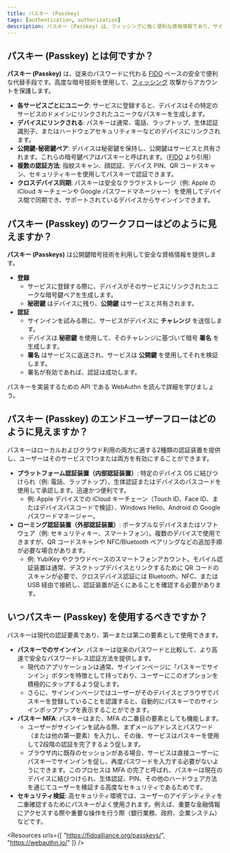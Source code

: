 ```yaml
---
title: パスキー (Passkey)
tags: [authentication, authorization]
description: パスキー (Passkey) は、フィッシングに強く便利な資格情報であり、サインインや多要素認証で使用されるパスワードに代わるものです。
---
```


## パスキー (Passkey) とは何ですか？

**パスキー (Passkey)** は、従来のパスワードに代わる [FIDO](https://fidoalliance.org/) ベースの安全で便利な代替手段です。高度な暗号技術を使用して、[フィッシング](https://en.wikipedia.org/wiki/Phishing) 攻撃からアカウントを保護します。

- **各サービスごとにユニーク**: サービスに登録すると、デバイスはその特定のサービスのドメインにリンクされたユニークなパスキーを生成します。
- **デバイスにリンクされる**: パスキーは通常、電話、ラップトップ、生体認証識別子、またはハードウェアセキュリティキーなどのデバイスにリンクされます。
- **公開鍵-秘密鍵ペア**: デバイスは秘密鍵を保持し、公開鍵はサービスと共有されます。これらの暗号鍵ペアはパスキーと呼ばれます。（[FIDO](https://fidoalliance.org/how-fido-works/) より引用）
- **複数の認証方法**: 指紋スキャン、顔認証、デバイス PIN、QR コードスキャン、セキュリティキーを使用してパスキーで認証できます。
- **クロスデバイス同期**: パスキーは安全なクラウドストレージ（例: Apple の iCloud キーチェーンや Google パスワードマネージャー）を使用してデバイス間で同期でき、サポートされているデバイスからサインインできます。

## パスキー (Passkey) のワークフローはどのように見えますか？

**パスキー (Passkeys)** は公開鍵暗号技術を利用して安全な資格情報を提供します。

- **登録**
    - サービスに登録する際に、デバイスがそのサービスにリンクされたユニークな暗号鍵ペアを生成します。
    - **秘密鍵** はデバイスに残り、**公開鍵** はサービスと共有されます。
- **認証**
    - サインインを試みる際に、サービスがデバイスに **チャレンジ** を送信します。
    - デバイスは **秘密鍵** を使用して、そのチャレンジに基づいて暗号 **署名** を生成します。
    - **署名** はサービスに返送され、サービスは **公開鍵** を使用してそれを検証します。
    - 署名が有効であれば、認証は成功します。

パスキーを実装するための API である WebAuthn を読んで詳細を学びましょう。

## パスキー (Passkey) のエンドユーザーフローはどのように見えますか？

パスキーはローカルおよびクラウド利用の両方に適する2種類の認証装置を提供し、ユーザーはそのサービスで1つまたは両方を有効にすることができます。

- **プラットフォーム認証装置（内部認証装置）**: 特定のデバイス OS に結びつけられ（例: 電話、ラップトップ）、生体認証またはデバイスのパスコードを使用して承認します。迅速かつ便利です。
    - 例: Apple デバイスでの iCloud キーチェーン（Touch ID、Face ID、またはデバイスパスコードで検証）、Windows Hello、Android の Google パスワードマネージャー。
- **ローミング認証装置（外部認証装置）**: ポータブルなデバイスまたはソフトウェア（例: セキュリティキー、スマートフォン）。複数のデバイスで使用できますが、QR コードスキャンや NFC/Bluetooth ペアリングなどの追加手順が必要な場合があります。
    - 例: YubiKey やクラウドベースのスマートフォンアカウント。モバイル認証装置は通常、デスクトップデバイスとリンクするために QR コードのスキャンが必要で、クロスデバイス認証には Bluetooth、NFC、または USB 経由で接続し、認証装置が近くにあることを確認する必要があります。

## いつパスキー (Passkey) を使用するべきですか？

パスキーは現代の認証要素であり、第一または第二の要素として使用できます。

- **パスキーでのサインイン**: パスキーは従来のパスワードと比較して、より高速で安全なパスワードレス認証方法を提供します。
    - 現代のアプリケーションは通常、サインインページに「パスキーでサインイン」ボタンを特徴として持っており、ユーザーにこのオプションを積極的にタップするよう促します。
    - さらに、サインインページではユーザーがそのデバイスとブラウザでパスキーを登録していることを認識すると、自動的にパスキーでのサインインポップアップを表示することができます。
- **パスキー MFA**: パスキーはまた、MFA の二番目の要素としても機能します。
    - ユーザーがサインインを試みる際、まずメールアドレスとパスワード（または他の第一要素）を入力し、その後、サービスはパスキーを使用して2段階の認証を完了するよう促します。
    - ブラウザ内に既存のセッションがある場合、サービスは直接ユーザーにパスキーでサインインを促し、再度パスワードを入力する必要がないようにできます。このプロセスは MFA の完了と呼ばれ、パスキーは現在のデバイスに結びつけられ、生体認証、PIN、その他のハードウェア方法を通じてユーザーを検証する高度なセキュリティであるためです。
- **セキュリティ検証**: 高セキュリティ環境では、ユーザーのアイデンティティを二重確認するためにパスキーがよく使用されます。例えば、重要な金融情報にアクセスする際や重要な操作を行う際（銀行業務、政府、企業システム）などです。

<Resources
  urls={[
    "https://fidoalliance.org/passkeys/",
    "https://webauthn.io/"
  ]}
/>